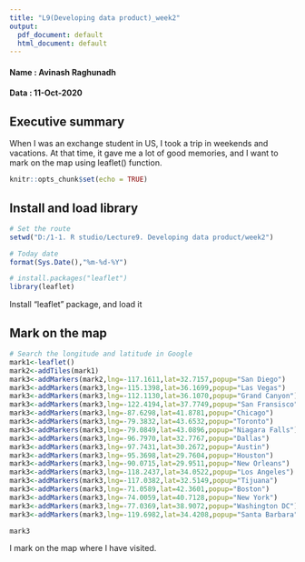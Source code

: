 ---
title: "L9(Developing data product)_week2"
output:
  pdf_document: default
  html_document: default
---

#### Name : Avinash Raghunadh
#### Data : 11-Oct-2020

## Executive summary
When I was an exchange student in US, I took a trip in weekends and vacations. At that time, it gave me a lot of good memories, and I want to mark on the map using leaflet() function.

```{r setup, include=FALSE}
knitr::opts_chunk$set(echo = TRUE)
```

## Install and load library

```{r load}
# Set the route
setwd("D:/1-1. R studio/Lecture9. Developing data product/week2")

# Today date
format(Sys.Date(),"%m-%d-%Y")

# install.packages("leaflet")
library(leaflet)
```

Install "leaflet" package, and load it

## Mark on the map

```{r using leaflet function}
# Search the longitude and latitude in Google
mark1<-leaflet()
mark2<-addTiles(mark1)
mark3<-addMarkers(mark2,lng=-117.1611,lat=32.7157,popup="San Diego")
mark3<-addMarkers(mark3,lng=-115.1398,lat=36.1699,popup="Las Vegas")
mark3<-addMarkers(mark3,lng=-112.1130,lat=36.1070,popup="Grand Canyon")
mark3<-addMarkers(mark3,lng=-122.4194,lat=37.7749,popup="San Fransisco")
mark3<-addMarkers(mark3,lng=-87.6298,lat=41.8781,popup="Chicago")
mark3<-addMarkers(mark3,lng=-79.3832,lat=43.6532,popup="Toronto")
mark3<-addMarkers(mark3,lng=-79.0849,lat=43.0896,popup="Niagara Falls")
mark3<-addMarkers(mark3,lng=-96.7970,lat=32.7767,popup="Dallas")
mark3<-addMarkers(mark3,lng=-97.7431,lat=30.2672,popup="Austin")
mark3<-addMarkers(mark3,lng=-95.3698,lat=29.7604,popup="Houston")
mark3<-addMarkers(mark3,lng=-90.0715,lat=29.9511,popup="New Orleans")
mark3<-addMarkers(mark3,lng=-118.2437,lat=34.0522,popup="Los Angeles")
mark3<-addMarkers(mark3,lng=-117.0382,lat=32.5149,popup="Tijuana")
mark3<-addMarkers(mark3,lng=-71.0589,lat=42.3601,popup="Boston")
mark3<-addMarkers(mark3,lng=-74.0059,lat=40.7128,popup="New York")
mark3<-addMarkers(mark3,lng=-77.0369,lat=38.9072,popup="Washington DC")
mark3<-addMarkers(mark3,lng=-119.6982,lat=34.4208,popup="Santa Barbara")

mark3
```


I mark on the map where I have visited.
